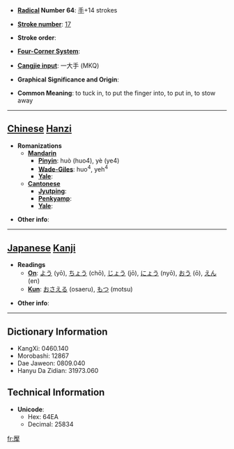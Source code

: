 * '''[[Wiktionary:Chinese radical index| Radical]] Number 64''': [[Wiktionary:Chinese radical index 手|手]]+14 strokes

* '''[[Wiktionary:Chinese total strokes index|Stroke number]]''': [[Wiktionary:Chinese total strokes index 17|17]]

* '''Stroke order''': 

* '''[[Wiktionary:Chinese four corner index|Four-Corner System]]''': 

* '''[[Wiktionary:Chinese Cangjie index|Cangjie input]]''': 一大手 (MKQ)

* '''Graphical Significance and Origin''': 

* '''Common Meaning''': to tuck in, to put the finger into, to put in, to stow away

----

== [[Chinese]] [[Hanzi]] ==

* '''Romanizations'''
** '''[[Mandarin]]'''
*** '''[[Pinyin]]''': huò (huo4), yè (ye4)
*** '''[[Wade-Giles]]''': huo<sup>4</sup>, yeh<sup>4</sup>
*** '''[[Yale]]''': 
** '''[[Cantonese]]'''
*** '''[[Jyutping]]''':
*** '''[[Penkyamp]]''': 
*** '''[[Yale]]''': 

* '''Other info''': 

----

== [[Japanese]] [[Kanji]] ==

* '''Readings'''
** '''[[On]]''': [[よう]] (yō), [[ちょう]] (chō), [[じょう]] (jō), [[にょう]] (nyō), [[おう]] (ō), [[えん]] (en)
** '''[[Kun]]''': [[おさえる]] (osaeru), [[もつ]] (motsu)

* '''Other info''':  

----

== Dictionary Information ==

* KangXi: 0460.140
* Morobashi: 12867
* Dae Jaweon: 0809.040
* Hanyu Da Zidian: 31973.060

== Technical Information ==

* '''Unicode''':
** Hex: 64EA
** Decimal: 25834

[[fr:擪]]